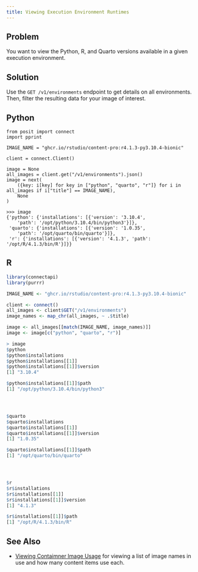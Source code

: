 ```yaml
---
title: Viewing Execution Environment Runtimes
---
```


## Problem

You want to view the Python, R, and Quarto versions available in a given execution environment.

## Solution

Use the `GET /v1/environments` endpoint to get details on all environments. Then, filter the resulting data for your image of interest.

::: {.panel-tabset group="language"}

## Python

```.python
from posit import connect
import pprint

IMAGE_NAME = "ghcr.io/rstudio/content-pro:r4.1.3-py3.10.4-bionic"

client = connect.Client()

image = None
all_images = client.get("/v1/environments").json()
image = next(
    ({key: i[key] for key in ["python", "quarto", "r"]} for i in all_images if i["title"] == IMAGE_NAME),
    None
)
```

```.python
>>> image
{'python': {'installations': [{'version': '3.10.4',
    'path': '/opt/python/3.10.4/bin/python3'}]},
 'quarto': {'installations': [{'version': '1.0.35',
    'path': '/opt/quarto/bin/quarto'}]},
 'r': {'installations': [{'version': '4.1.3', 'path': '/opt/R/4.1.3/bin/R'}]}}
```

## R

```.r
library(connectapi)
library(purrr)

IMAGE_NAME <- "ghcr.io/rstudio/content-pro:r4.1.3-py3.10.4-bionic"

client <- connect()
all_images <- client$GET("/v1/environments")
image_names <- map_chr(all_images, ~ .$title)

image <- all_images[[match(IMAGE_NAME, image_names)]]
image <- image[c("python", "quarto", "r")]
```

```.r
> image
$python
$python$installations
$python$installations[[1]]
$python$installations[[1]]$version
[1] "3.10.4"

$python$installations[[1]]$path
[1] "/opt/python/3.10.4/bin/python3"




$quarto
$quarto$installations
$quarto$installations[[1]]
$quarto$installations[[1]]$version
[1] "1.0.35"

$quarto$installations[[1]]$path
[1] "/opt/quarto/bin/quarto"




$r
$r$installations
$r$installations[[1]]
$r$installations[[1]]$version
[1] "4.1.3"

$r$installations[[1]]$path
[1] "/opt/R/4.1.3/bin/R"
```

:::

## See Also

- [Viewing Contaimner Image Usage](../01-viewing-container-image-usage/index.qmd) for viewing a list of image names in use and how many content items use each.
